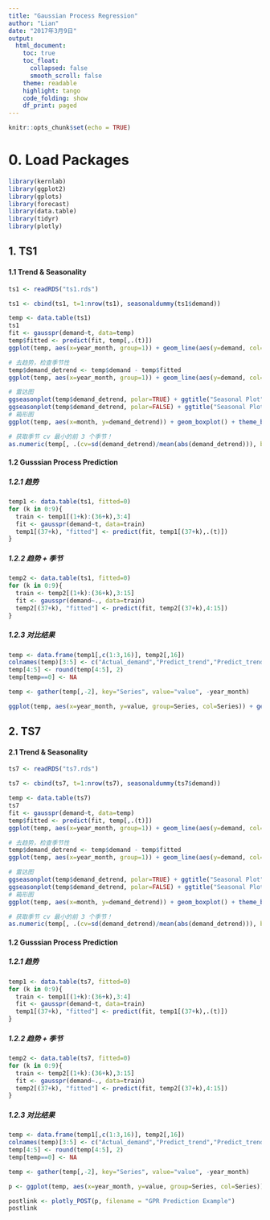 ```yaml
---
title: "Gaussian Process Regression"
author: "Lian"
date: "2017年3月9日"
output:
  html_document:
    toc: true
    toc_float:
      collapsed: false
      smooth_scroll: false
    theme: readable
    highlight: tango
    code_folding: show
    df_print: paged
---
```


```r
knitr::opts_chunk$set(echo = TRUE)
```

# 0. Load Packages
```r
library(kernlab)
library(ggplot2)
library(gplots)
library(forecast)
library(data.table)
library(tidyr)
library(plotly)
```

## 1. TS1
#### 1.1 Trend & Seasonality
```r
ts1 <- readRDS("ts1.rds")

ts1 <- cbind(ts1, t=1:nrow(ts1), seasonaldummy(ts1$demand))

temp <- data.table(ts1)
ts1
fit <- gausspr(demand~t, data=temp)
temp$fitted <- predict(fit, temp[,.(t)])
ggplot(temp, aes(x=year_month, group=1)) + geom_line(aes(y=demand, col="demand"), size=1) + geom_line(aes(y=fitted, col="fitted"), size=1) + theme_bw() + theme(axis.text.x=element_text(angle=45,hjust=1,vjust=1)) + scale_x_discrete(breaks=temp$year_month[seq(2,44,3)])

# 去趋势，检查季节性
temp$demand_detrend <- temp$demand - temp$fitted
ggplot(temp, aes(x=year_month, group=1)) + geom_line(aes(y=demand, col="demand"), size=1) + geom_line(aes(y=fitted, col="fitted"), size=1) + geom_line(aes(y=demand_detrend, col="demand_detrend")) + theme_bw() + theme(axis.text.x=element_text(angle=45,hjust=1,vjust=1)) + scale_x_discrete(breaks=temp$year_month[seq(2,44,3)])

# 雷达图
ggseasonplot(temp$demand_detrend, polar=TRUE) + ggtitle("Seasonal Plot") + geom_line(size=1) + theme_bw()
ggseasonplot(temp$demand_detrend, polar=FALSE) + ggtitle("Seasonal Plot") + geom_line(size=1) + theme_bw() + geom_point(size=2) + ggtitle("Seasoanl Plot after Removing Trend")
# 箱形图
ggplot(temp, aes(x=month, y=demand_detrend)) + geom_boxplot() + theme_bw()

# 获取季节 cv 最小的前 3 个季节！
as.numeric(temp[, .(cv=sd(demand_detrend)/mean(abs(demand_detrend))), by=month][order(cv)][1:3,month])

```

#### 1.2 Gusssian Process Prediction
##### 1.2.1 趋势
```r
temp1 <- data.table(ts1, fitted=0)
for (k in 0:9){
  train <- temp1[(1+k):(36+k),3:4]
  fit <- gausspr(demand~t, data=train)
  temp1[(37+k), "fitted"] <- predict(fit, temp1[(37+k),.(t)])
}

```

##### 1.2.2 趋势 + 季节
```r
temp2 <- data.table(ts1, fitted=0)
for (k in 0:9){
  train <- temp2[(1+k):(36+k),3:15]
  fit <- gausspr(demand~., data=train)
  temp2[(37+k), "fitted"] <- predict(fit, temp2[(37+k),4:15])
}
```

##### 1.2.3 对比结果
```r
temp <- data.frame(temp1[,c(1:3,16)], temp2[,16])
colnames(temp)[3:5] <- c("Actual_demand","Predict_trend","Predict_trend+seasonal")
temp[4:5] <- round(temp[4:5], 2)
temp[temp==0] <- NA

temp <- gather(temp[,-2], key="Series", value="value", -year_month)

ggplot(temp, aes(x=year_month, y=value, group=Series, col=Series)) + geom_line(size=1) + geom_point() + theme_bw() + theme(axis.text.x=element_text(angle=45,hjust=1,vjust=1)) + scale_x_discrete(breaks=temp$year_month[seq(2,44,3)])

```

## 2. TS7
#### 2.1 Trend & Seasonality
```r
ts7 <- readRDS("ts7.rds")

ts7 <- cbind(ts7, t=1:nrow(ts7), seasonaldummy(ts7$demand))

temp <- data.table(ts7)
ts7
fit <- gausspr(demand~t, data=temp)
temp$fitted <- predict(fit, temp[,.(t)])
ggplot(temp, aes(x=year_month, group=1)) + geom_line(aes(y=demand, col="demand"), size=1) + geom_line(aes(y=fitted, col="fitted"), size=1) + theme_bw() + theme(axis.text.x=element_text(angle=45,hjust=1,vjust=1)) + scale_x_discrete(breaks=temp$year_month[seq(2,44,3)])

# 去趋势，检查季节性
temp$demand_detrend <- temp$demand - temp$fitted
ggplot(temp, aes(x=year_month, group=1)) + geom_line(aes(y=demand, col="demand"), size=1) + geom_line(aes(y=fitted, col="fitted"), size=1) + geom_line(aes(y=demand_detrend, col="demand_detrend")) + theme_bw() + theme(axis.text.x=element_text(angle=45,hjust=1,vjust=1)) + scale_x_discrete(breaks=temp$year_month[seq(2,44,3)])

# 雷达图
ggseasonplot(temp$demand_detrend, polar=TRUE) + ggtitle("Seasonal Plot") + geom_line(size=1) + theme_bw()
ggseasonplot(temp$demand_detrend, polar=FALSE) + ggtitle("Seasonal Plot") + geom_line(size=1) + theme_bw() + geom_point(size=2) + ggtitle("Seasoanl Plot after Removing Trend")
# 箱形图
ggplot(temp, aes(x=month, y=demand_detrend)) + geom_boxplot() + theme_bw()

# 获取季节 cv 最小的前 3 个季节！
as.numeric(temp[, .(cv=sd(demand_detrend)/mean(abs(demand_detrend))), by=month][order(cv)][1:3,month])

```

#### 1.2 Gusssian Process Prediction
##### 1.2.1 趋势
```r
temp1 <- data.table(ts7, fitted=0)
for (k in 0:9){
  train <- temp1[(1+k):(36+k),3:4]
  fit <- gausspr(demand~t, data=train)
  temp1[(37+k), "fitted"] <- predict(fit, temp1[(37+k),.(t)])
}

```

##### 1.2.2 趋势 + 季节
```r
temp2 <- data.table(ts7, fitted=0)
for (k in 0:9){
  train <- temp2[(1+k):(36+k),3:15]
  fit <- gausspr(demand~., data=train)
  temp2[(37+k), "fitted"] <- predict(fit, temp2[(37+k),4:15])
}
```

##### 1.2.3 对比结果
```r
temp <- data.frame(temp1[,c(1:3,16)], temp2[,16])
colnames(temp)[3:5] <- c("Actual_demand","Predict_trend","Predict_trend+seasonal")
temp[4:5] <- round(temp[4:5], 2)
temp[temp==0] <- NA

temp <- gather(temp[,-2], key="Series", value="value", -year_month)

p <- ggplot(temp, aes(x=year_month, y=value, group=Series, col=Series)) + geom_line(size=1) + geom_point() + theme_bw() + theme(axis.text.x=element_text(angle=45,hjust=1,vjust=1)) + scale_x_discrete(breaks=temp$year_month[seq(2,44,3)])

postlink <- plotly_POST(p, filename = "GPR Prediction Example")
postlink
```



